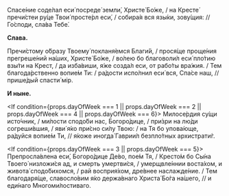 
Спасе́ние соде́лал еси́ посреде́ земли́, Христе́ Бо́же, / на Кресте́ пречи́стеи ру́це Твои́ просте́рл еси́, / собира́я вся язы́ки, зову́щия: // Го́споди, сла́ва Тебе́.

**Слава.**

Пречи́стому о́бразу Твоему́ покланя́емся Благи́й, / прося́ще проще́ния прегреше́ний на́ших, Христе́ Бо́же, / во́лею бо благоволи́л еси́ пло́тию взы́ти на Крест, / да изба́виши, я́же созда́л еси, от рабо́ты вра́жия. / Тем благода́рственно вопие́м Ти: / ра́дости испо́лнил еси́ вся, Спа́се наш, // прише́дый спасти́ мiр.

**И ныне.**

<If condition={props.dayOfWeek === 1 || props.dayOfWeek === 2 || props.dayOfWeek === 4 || props.dayOfWeek === 6}>
    Милосе́рдия су́щи исто́чник, / ми́лости сподо́би нас, Богоро́дице, / при́зри на лю́ди согреши́вшия, / яви́ я́ко при́сно си́лу
    Твою: / на Тя бо упова́юще, ра́дуйся вопие́м Ти, // я́коже иногда́ Гаврии́л безпло́тных архистрати́г.
</If>

<If condition={props.dayOfWeek === 3 || props.dayOfWeek === 5}>
    Препросла́влена еси́, Богоро́дице Де́во, пое́м Тя, / Кресто́м бо Сы́на Твоего́ низложи́ся ад, и смерть умертви́ся, /
    умерщвле́ннии воста́хом, и живота́ сподо́бихомся, / рай восприя́хом, дре́внее наслажде́ние. / Тем благодаря́ще, славосло́вим
    я́ко держа́внаго Христа́ Бо́га на́шего, // и еди́наго Многоми́лостиваго.
</If>
